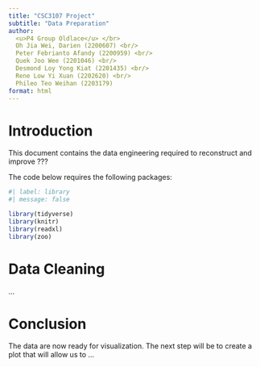```yaml
---
title: "CSC3107 Project"
subtitle: "Data Preparation"
author:
  <u>P4 Group Oldlace</u> </br>
  Oh Jia Wei, Darien (2200607) <br/>
  Peter Febrianto Afandy (2200959) <br/>
  Quek Joo Wee (2201046) <br/>
  Desmond Loy Yong Kiat (2201435) <br/>
  Rene Low Yi Xuan (2202620) <br/>
  Phileo Teo Weihan (2203179)
format: html
---
```


# Introduction
This document contains the data engineering required to reconstruct and improve ???

The code below requires the following packages:
```r
#| label: library
#| message: false

library(tidyverse)
library(knitr)
library(readxl)
library(zoo)
```

# Data Cleaning
...

# Conclusion

The data are now ready for visualization. The next step will be to create a plot that will allow us to ...
